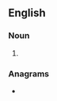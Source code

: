 ==English==

===Noun===
{{head|en|noun form}}

# {{plural of|en|mitosome}}

===Anagrams===
* {{anagrams|en|a=eimmoosst|me-too-isms|me-tooisms|metooisms}}